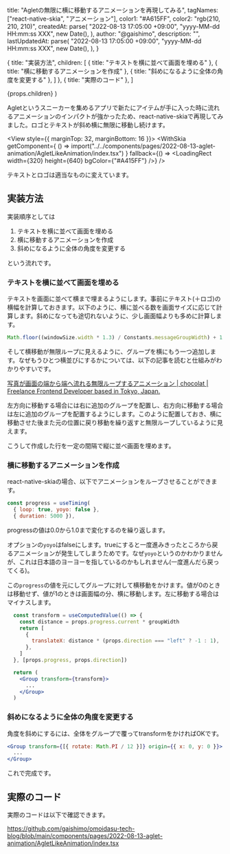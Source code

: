 
  title: "Agletの無限に横に移動するアニメーションを再現してみる",
  tagNames: ["react-native-skia", "アニメーション"],
  color1: "#A615FF",
  color2: "rgb(210, 210, 210)",
  createdAt: parse(
    "2022-08-13 17:05:00 +09:00",
    "yyyy-MM-dd HH:mm:ss XXX",
    new Date(),
  ),
  author: "@gaishimo",
  description:
    "",
  lastUpdatedAt: parse(
    "2022-08-13 17:05:00 +09:00",
    "yyyy-MM-dd HH:mm:ss XXX",
    new Date(),
  ),
}

  {
    title: "実装方法",
    children: [
      { title: "テキストを横に並べて画面を埋める" },
      { title: "横に移動するアニメーションを作成" },
      { title: "斜めになるように全体の角度を変更する" },
    ]
  },
  { title: "実際のコード" },
]


  <PostLayout headlines={headlines} meta={meta}>
    {props.children}
  </PostLayout>
)


Agletというスニーカーを集めるアプリで新たにアイテムが手に入った時に流れるアニメーションのインパクトが強かったため、react-native-skiaで再現してみました。ロゴとテキストが斜め横に無限に移動し続けます。

<View style={{ marginTop: 32, marginBottom: 16 }}>
  <WithSkia
    getComponent={
      () => import("../../components/pages/2022-08-13-aglet-animation/AgletLikeAnimation/index.tsx")
    }
    fallback={() => <LoadingRect width={320} height={640} bgColor={"#A415FF"} />}
  />
</View>

テキストとロゴは適当なものに変えています。


## 実装方法

実装順序としては
1. テキストを横に並べて画面を埋める
2. 横に移動するアニメーションを作成
3. 斜めになるように全体の角度を変更する

という流れです。

### テキストを横に並べて画面を埋める

テキストを画面に並べて横まで埋まるようにします。事前にテキスト(＋ロゴ)の横幅を計算しておきます。以下のように、横に並べる数を画面サイズに応じて計算します。斜めになっても途切れないように、少し画面幅よりも多めに計算します。
```js
Math.floor((windowSize.width * 1.3) / Constants.messageGroupWidth) + 1
```

そして横移動が無限ループに見えるように、グループを横にもう一つ追加します。なぜもうひとつ横並びにするかについては、以下の記事を読むと仕組みがわかりやすいです。

[写真が画面の端から端へ流れる無限ループするアニメーション | chocolat | Freelance Frontend Developer based in Tokyo, Japan.](https://chocolat5.com/tips/loop-image-animation/)

左方向に移動する場合には右に追加のグループを配置し、右方向に移動する場合は左に追加のグループを配置するようにします。このように配置しておき、横に移動させた後また元の位置に戻り移動を繰り返すと無限ループしているように見えます。

こうして作成した行を一定の間隔で縦に並べ画面を埋めます。

### 横に移動するアニメーションを作成

react-native-skiaの場合、以下でアニメーションをループさせることができます。

```js
const progress = useTiming(
  { loop: true, yoyo: false },
  { duration: 5000 }),
```

progressの値は0.0から1.0まで変化するのを繰り返します。

オプションの`yoyo`はfalseにします。trueにすると一度進みきったところから戻るアニメーションが発生してしまうためです。なぜ`yoyo`というのかわかりませんが、これは日本語のヨーヨーを指しているのかもしれません(一度進んだら戻ってくる)。


この`progress`の値を元にしてグループに対して横移動をかけます。値が0のときは移動せず、値が1のときは画面幅の分、横に移動します。左に移動する場合はマイナスします。

```jsx
  const transform = useComputedValue(() => {
    const distance = props.progress.current * groupWidth
    return [
      {
        translateX: distance * (props.direction === "left" ? -1 : 1),
      },
    ]
  }, [props.progress, props.direction])

  return (
    <Group transform={transform}>
      ...
    </Group>
  )
```

### 斜めになるように全体の角度を変更する

角度を斜めにするには、全体をグループで覆ってtransformをかければOKです。

```jsx
<Group transform={[{ rotate: Math.PI / 12 }]} origin={{ x: 0, y: 0 }}>
  ...
</Group>
```

これで完成です。


## 実際のコード

実際のコードは以下で確認できます。

https://github.com/gaishimo/omoidasu-tech-blog/blob/main/components/pages/2022-08-13-aglet-animation/AgletLikeAnimation/index.tsx
